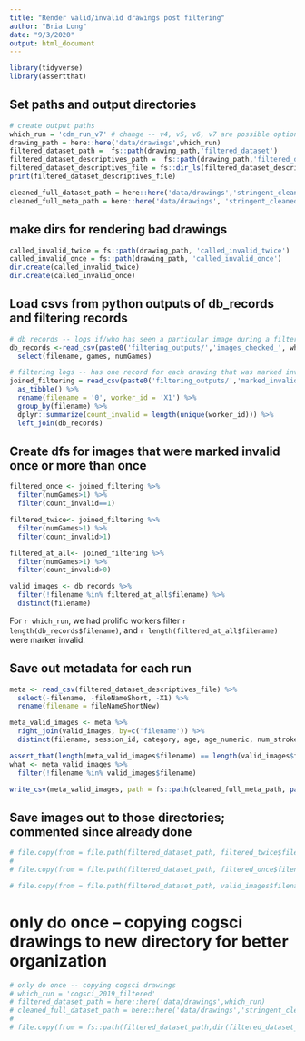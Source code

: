 ```yaml
---
title: "Render valid/invalid drawings post filtering"
author: "Bria Long"
date: "9/3/2020"
output: html_document
---
```


```r
library(tidyverse)
library(assertthat)
```

## Set paths and output directories
```r
# create output paths
which_run = 'cdm_run_v7' # change -- v4, v5, v6, v7 are possible options
drawing_path = here::here('data/drawings',which_run)
filtered_dataset_path =  fs::path(drawing_path,'filtered_dataset')
filtered_dataset_descriptives_path =  fs::path(drawing_path,'filtered_dataset_descriptives')
filtered_dataset_descriptives_file = fs::dir_ls(filtered_dataset_descriptives_path)[2] # second file in this directory
print(filtered_dataset_descriptives_file)

cleaned_full_dataset_path = here::here('data/drawings','stringent_cleaned_dataset')
cleaned_full_meta_path = here::here('data/drawings', 'stringent_cleaned_dataset_meta')
```
## make dirs for rendering bad drawings
```r
called_invalid_twice = fs::path(drawing_path, 'called_invalid_twice')
called_invalid_once = fs::path(drawing_path, 'called_invalid_once')
dir.create(called_invalid_twice)
dir.create(called_invalid_once)

```


## Load csvs from python outputs of db_records and filtering records
```r
# db records -- logs if/who has seen a particular image during a filtering task
db_records <-read_csv(paste0('filtering_outputs/','images_checked_', which_run,'.csv')) %>%
  select(filename, games, numGames)

# filtering logs -- has one record for each drawing that was marked invalid
joined_filtering = read_csv(paste0('filtering_outputs/','marked_invalid_drawings_',which_run,'.csv')) %>%
  as_tibble() %>%
  rename(filename = '0', worker_id = 'X1') %>%
  group_by(filename) %>%
  dplyr::summarize(count_invalid = length(unique(worker_id))) %>%
  left_join(db_records) 

```


## Create dfs for images that were marked invalid once or more than once
```r
filtered_once <- joined_filtering %>%
  filter(numGames>1) %>%
  filter(count_invalid==1)

filtered_twice<- joined_filtering %>%
  filter(numGames>1) %>%
  filter(count_invalid>1)

filtered_at_all<- joined_filtering %>%
  filter(numGames>1) %>%
  filter(count_invalid>0)

valid_images <- db_records %>%
  filter(!filename %in% filtered_at_all$filename) %>%
  distinct(filename)

```
For `r which_run`, we had prolific workers filter `r length(db_records$filename)`, and `r length(filtered_at_all$filename)` were marker invalid.


## Save out metadata for each run
```r
meta <- read_csv(filtered_dataset_descriptives_file) %>%
  select(-filename, -fileNameShort, -X1) %>%
  rename(filename = fileNameShortNew) 

meta_valid_images <- meta %>%
  right_join(valid_images, by=c('filename')) %>%
  distinct(filename, session_id, category, age, age_numeric, num_strokes, draw_duration_new, draw_duration_old, mean_intensity)

assert_that(length(meta_valid_images$filename) == length(valid_images$filename))
what <- meta_valid_images %>%
  filter(!filename %in% valid_images$filename)

write_csv(meta_valid_images, path = fs::path(cleaned_full_meta_path, paste0(which_run,'_cleaned.csv')))
```


## Save images out to those directories; commented since already done
```r
# file.copy(from = file.path(filtered_dataset_path, filtered_twice$filename), to = file.path(fs::path(called_invalid_twice, filtered_twice$filename)))
# 
# file.copy(from = file.path(filtered_dataset_path, filtered_once$filename), to = file.path(fs::path(called_invalid_once, filtered_once$filename)))

# file.copy(from = file.path(filtered_dataset_path, valid_images$filename), to = file.path(fs::path(cleaned_full_dataset_path, valid_images$filename)))
```

# only do once -- copying cogsci drawings to new directory for better organization
```r
# only do once -- copying cogsci drawings
# which_run = 'cogsci_2019_filtered'
# filtered_dataset_path = here::here('data/drawings',which_run)
# cleaned_full_dataset_path = here::here('data/drawings','stringent_cleaned_dataset')
# 
# file.copy(from = fs::path(filtered_dataset_path,dir(filtered_dataset_path)), to = file.path(fs::path(cleaned_full_dataset_path)))
```